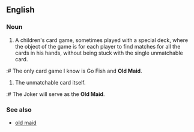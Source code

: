==English==

===Noun===
{{en-noun|-}}

# A children's card game, sometimes played with a special deck, where the object of the game is for each player to find matches for all the cards in his hands, without being stuck with the single unmatchable card. 
:# The only card game I know is Go Fish and '''Old Maid'''.
# The unmatchable card itself. 
:# The Joker will serve as the '''Old Maid'''. 

===See also===
*[[old maid]]